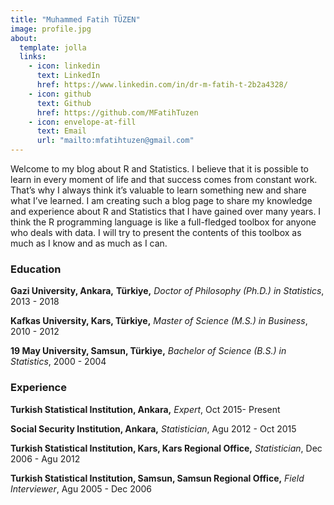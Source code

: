 ```yaml
---
title: "Muhammed Fatih TÜZEN"
image: profile.jpg
about:
  template: jolla
  links:
    - icon: linkedin
      text: LinkedIn
      href: https://www.linkedin.com/in/dr-m-fatih-t-2b2a4328/
    - icon: github
      text: Github
      href: https://github.com/MFatihTuzen
    - icon: envelope-at-fill
      text: Email
      url: "mailto:mfatihtuzen@gmail.com"
---
```


Welcome to my blog about R and Statistics. I believe that it is possible to learn in every moment of life and that success comes from constant work. That's why I always think it's valuable to learn something new and share what I've learned. I am creating such a blog page to share my knowledge and experience about R and Statistics that I have gained over many years. I think the R programming language is like a full-fledged toolbox for anyone who deals with data. I will try to present the contents of this toolbox as much as I know and as much as I can.

### Education

**Gazi University, Ankara,** **Türkiye,** *Doctor of Philosophy (Ph.D.) in Statistics*, 2013 - 2018

**Kafkas University, Kars, Türkiye,** *Master of Science (M.S.) in Business*, 2010 - 2012

**19 May University, Samsun, Türkiye,** *Bachelor of Science (B.S.) in Statistics*, 2000 - 2004

### Experience

**Turkish Statistical Institution, Ankara,** *Expert*, Oct 2015- Present

**Social Security Institution, Ankara,** *Statistician*, Agu 2012 - Oct 2015

**Turkish Statistical Institution, Kars, Kars Regional Office,** *Statistician*, Dec 2006 - Agu 2012

**Turkish Statistical Institution, Samsun, Samsun Regional Office,** *Field Interviewer*, Agu 2005 - Dec 2006
